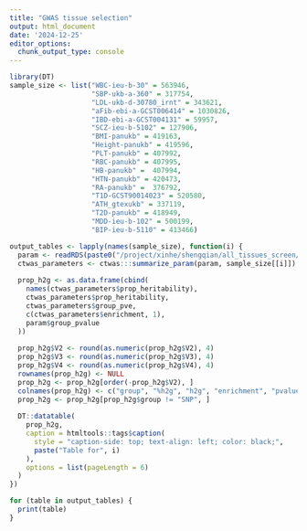 ```yaml
---
title: "GWAS tissue selection"
output: html_document
date: '2024-12-25'
editor_options: 
  chunk_output_type: console
---
```


```r
library(DT)
sample_size <- list("WBC-ieu-b-30" = 563946,
                    "SBP-ukb-a-360" = 317754,
                    "LDL-ukb-d-30780_irnt" = 343621,
                    "aFib-ebi-a-GCST006414" = 1030826,
                    "IBD-ebi-a-GCST004131" = 59957,
                    "SCZ-ieu-b-5102" = 127906,
                    "BMI-panukb" = 419163,
                    "Height-panukb" = 419596,
                    "PLT-panukb" = 407992,
                    "RBC-panukb" = 407995,
                    "HB-panukb" =  407994,
                    "HTN-panukb" = 420473,
                    "RA-panukb" =  376792,
                    "T1D-GCST90014023" = 520580,
                    "ATH_gtexukb" = 337119,
                    "T2D-panukb" = 418949,
                    "MDD-ieu-b-102" = 500199,
                    "BIP-ieu-b-5110" = 413466)
```

```r
output_tables <- lapply(names(sample_size), function(i) {
  param <- readRDS(paste0("/project/xinhe/shengqian/all_tissues_screen/results_E/", i, "/", i, ".param.RDS"))
  ctwas_parameters <- ctwas:::summarize_param(param, sample_size[[i]])
  
  prop_h2g <- as.data.frame(cbind(
    names(ctwas_parameters$prop_heritability),
    ctwas_parameters$prop_heritability,
    ctwas_parameters$group_pve,
    c(ctwas_parameters$enrichment, 1),
    param$group_pvalue
  ))
  
  prop_h2g$V2 <- round(as.numeric(prop_h2g$V2), 4)
  prop_h2g$V3 <- round(as.numeric(prop_h2g$V3), 4)
  prop_h2g$V4 <- round(as.numeric(prop_h2g$V4), 4)
  rownames(prop_h2g) <- NULL
  prop_h2g <- prop_h2g[order(-prop_h2g$V2), ]
  colnames(prop_h2g) <- c("group", "%h2g", "h2g", "enrichment", "pvalue")
  prop_h2g <- prop_h2g[prop_h2g$group != "SNP", ]
  
  DT::datatable(
    prop_h2g,
    caption = htmltools::tags$caption(
      style = "caption-side: top; text-align: left; color: black;",
      paste("Table for", i)
    ),
    options = list(pageLength = 6)
  )
})
```

```r
for (table in output_tables) {
  print(table)
}
```
